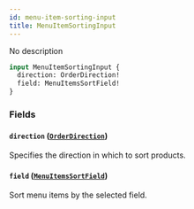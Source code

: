 ```yaml
---
id: menu-item-sorting-input
title: MenuItemSortingInput
---
```


No description

```graphql
input MenuItemSortingInput {
  direction: OrderDirection!
  field: MenuItemsSortField!
}
```

### Fields

#### `direction` ([`OrderDirection`](../../../developer/api-reference/enums/order-direction))

Specifies the direction in which to sort products.

#### `field` ([`MenuItemsSortField`](../../../developer/api-reference/enums/menu-items-sort-field))

Sort menu items by the selected field.
